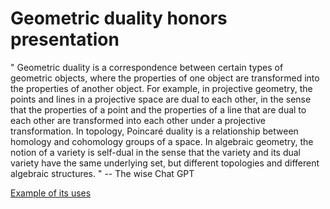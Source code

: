 = Geometric duality honors presentation =

" Geometric duality is a correspondence between certain types of geometric objects, where the properties of one object are transformed into the properties of another 
object. For example, in projective geometry, the points and lines in a projective space are dual to each other, in the sense that the properties of a point and the 
properties of a line that are dual to each other are transformed into each other under a projective transformation. In topology, Poincaré duality is a relationship 
between homology and cohomology groups of a space. In algebraic geometry, the notion of a variety is self-dual in the sense that the variety and its dual variety have
the same underlying set, but different topologies and different algebraic structures. " 
-- The wise Chat GPT



[[GDExamples|Example of its uses]]
